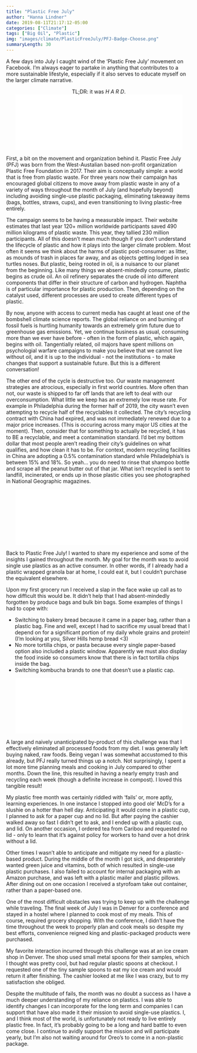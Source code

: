 ```yaml
---
title: "Plastic Free July"
author: "Hanna Lindner"
date: 2019-08-11T21:17:12-05:00
categories: ["Climate"]
tags: ["Big Oil", "Plastic"]
img: "images/climate/PlasticFreeJuly/PFJ-Badge-Choose.png"
summaryLength: 30
---
```


A few days into July I caught wind of the ‘Plastic Free July’ movement on Facebook. I’m always eager to partake in anything that contributes to a more sustainable lifestyle, especially if it also serves to educate myself on the larger climate narrative. 

<center>
TL;DR: it was *H A R D*.
</center>

<center>
[![](/images/climate/PlasticFreeJuly/Action-Picker.pdf){ width=90% }](https://www.hannalindner.com/climate/PlasticFreeJuly/Action-Picker.pdf)
</center>

First, a bit on the movement and organization behind it. Plastic Free July (PFJ) was born from the West-Austalian based non-profit organization Plastic Free Foundation in 2017. Their aim is conceptually simple: a world that is free from plastic waste. For three years now their campaign has encouraged global citizens to move away from plastic waste in any of a variety of ways throughout the month of July (and hopefully beyond) including avoiding single-use plastic packaging, eliminating takeaway items (bags, bottles, straws, cups), and even transitioning to living plastic-free entirely.

The campaign seems to be having a measurable impact. Their website estimates that last year 120+ million worldwide participants saved 490 million kilograms of plastic waste. This year, they tallied 230 million participants. All of this doesn’t mean much though if you don’t understand the lifecycle of plastic and how it plays into the larger climate problem. Most often it seems we think about the harms of plastic post-consumer: as litter, as mounds of trash in places far away, and as objects getting lodged in sea turtles noses. But plastic, being rooted in oil, is a nuisance to our planet from the beginning. Like many things we absent-mindedly consume, plastic begins as crude oil. An oil refinery separates the crude oil into different components that differ in their structure of carbon and hydrogen. Naphtha is of particular importance for plastic production. Then, depending on the catalyst used, different processes are used to create different types of plastic.

By now, anyone with access to current media has caught at least one of the bombshell climate science reports. The global reliance on and burning of fossil fuels is hurtling humanity towards an extremely grim future due to greenhouse gas emissions. Yet, we continue business as usual, consuming more than we ever have before - often in the form of plastic, which again, begins with oil. Tangentially related, oil majors have spent millions on psychologial warfare campaigns to make you believe that we cannot live without oil, and it is up to the individual  - not the institutions - to make changes that support a sustainable future. But this is a different conversation!

The other end of the cycle is destructive too. Our waste management strategies are atrocious, especially in first world countries. More often than not, our waste is shipped to far off lands that are left to deal with our overconsumption. What little we keep has an extremely low reuse rate. For example in Philadelphia during the former half of 2019, the city wasn't even attempting to recycle half of the recyclables it collected. The city’s recycling contract with China had expired, and was not immediately renewed due to a major price increases. (This is occuring across many major US cities at the moment). Then, consider that for something to actually be recycled, it has to BE a recyclable, and meet a contamination standard. I’d bet my bottom dollar that most people aren’t reading their city’s guidelines on what qualifies, and how clean it has to be. For context, modern recycling facilities in China are adopting a 0.5% contamination standard while Philadelphia’s is between 15% and 18%. So yeah… you do need to rinse that shampoo bottle and scrape all the peanut butter out of that jar. What isn’t recycled is sent to landfill, incinerated, or ends up in those plastic cities you see photographed in National Geographic magazines.

<center>
[![](/images/climate/PlasticFreeJuly/PFJ-Poster-Challenge.pdf){ width=90% }](https://www.hannalindner.com/climate/PlasticFreeJuly/PFJ-Poster-Challenge.pdf) 
</center>

Back to Plastic Free July! I wanted to share my experience and some of the insights I gained throughout the month. My goal for the month was to avoid single use plastics as an active consumer. In other words, if I already had a plastic wrapped granola bar at home, I could eat it, but I couldn’t purchase the equivalent elsewhere.

Upon my first grocery run I received a slap in the face wake up call as to how difficult this would be. It didn’t help that I had absent-mindedly forgotten by produce bags and bulk bin bags. Some examples of things I had to cope with:  

- Switching to bakery bread because it came in a paper bag, rather than a plastic bag. Fine and well, except I had to sacrifice my usual bread that I depend on for a significant portion of my daily whole grains and protein! (I’m looking at you, Silver Hills hemp bread <3)  
- No more tortilla chips, or pasta because every single paper-based option also included a plastic window. Apparently we must also display the food inside so consumers know that there is in fact tortilla chips inside the bag.  
- Switching kombucha brands to one that doesn’t use a plastic cap.

<center>
[![](/images/climate/PlasticFreeJuly/PFJ-Poster-Containers.pdf){ width=90% }](https://www.hannalindner.com/climate/PlasticFreeJuly/PFJ-Poster-Containers.pdf)  
</center>

A large and naively unanticipated by-product of this challenge was that I effectively eliminated all processed foods from my diet. I was generally left buying naked, raw foods. Being vegan I was somewhat accustomed to this already, but PFJ really turned things up a notch. Not surprisingly, I spent a lot more time planning meals and cooking in July compared to other months. Down the line, this resulted in having a nearly empty trash and recycling each week (though a definite increase in compost). I loved this tangible result!

My plastic free month was certainly riddled with ‘fails’ or, more aptly, learning experiences. In one instance I stopped into good ole’ McD’s for a slushie on a hotter than hell day. Anticipating it would come in a plastic cup, I planned to ask for a paper cup and no lid. But after paying the cashier walked away so fast I didn’t get to ask, and I ended up with a plastic cup, and lid. On another occasion, I ordered tea from Caribou and requested no lid - only to learn that it’s against policy for workers to hand over a hot drink without a lid.

Other times I wasn’t able to anticipate and mitigate my need for a plastic-based product. During the middle of the month I got sick, and desperately wanted green juice and vitamins, both of which resulted in single-use plastic purchases. I also failed to account for internal packaging with an Amazon purchase, and was left with a plastic mailer and plastic pillows. After dining out on one occasion I received a styrofoam take out container, rather than a paper-based one.

One of the most difficult obstacles was trying to keep up with the challenge while traveling. The final week of July I was in Denver for a conference and stayed in a hostel where I planned to cook most of my meals. This of course, required grocery shopping. With the conference, I didn’t have the time throughout the week to properly plan and cook meals so despite my best efforts, convenience reigned king and plastic-packaged products were purchased.

My favorite interaction incurred through this challenge was at an ice cream shop in Denver. The shop used small metal spoons for their samples, which I thought was pretty cool, but had regular plastic spoons at checkout. I requested one of the tiny sample spoons to eat my ice cream and would return it after finishing. The cashier looked at me like I was crazy, but to my satisfaction she obliged.

Despite the multitude of fails, the month was no doubt a success as I have a much deeper understanding of my reliance on plastics. I was able to identify changes I can incorporate for the long term and companies I can support that have also made it their mission to avoid single-use plastics. I, and I think most of the world, is unfortunately not ready to live entirely plastic free. In fact, it’s probably going to be a long and hard battle to even come close. I continue to avidly support the mission and will participate yearly, but I’m also not waiting around for Oreo’s to come in a non-plastic package.
